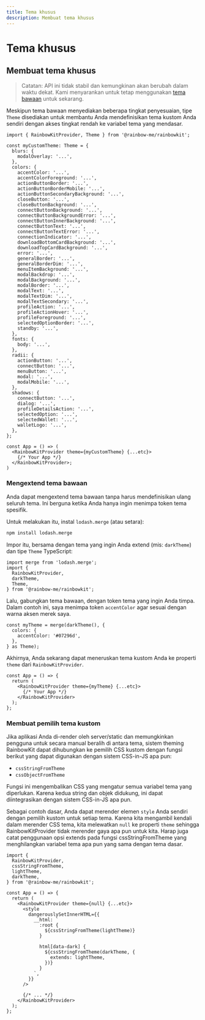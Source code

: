 ```yaml
---
title: Tema khusus
description: Membuat tema khusus
---
```


# Tema khusus

## Membuat tema khusus

> Catatan: API ini tidak stabil dan kemungkinan akan berubah
> dalam waktu dekat. Kami menyarankan untuk tetap menggunakan [tema bawaan](/docs/theming) untuk
> sekarang.

Meskipun tema bawaan menyediakan beberapa tingkat penyesuaian, tipe `Theme` disediakan untuk membantu Anda mendefinisikan tema kustom Anda sendiri dengan akses tingkat rendah ke variabel tema yang mendasar.

```tsx
import { RainbowKitProvider, Theme } from '@rainbow-me/rainbowkit';

const myCustomTheme: Theme = {
  blurs: {
    modalOverlay: '...',
  },
  colors: {
    accentColor: '...',
    accentColorForeground: '...',
    actionButtonBorder: '...',
    actionButtonBorderMobile: '...',
    actionButtonSecondaryBackground: '...',
    closeButton: '...',
    closeButtonBackground: '...',
    connectButtonBackground: '...',
    connectButtonBackgroundError: '...',
    connectButtonInnerBackground: '...',
    connectButtonText: '...',
    connectButtonTextError: '...',
    connectionIndicator: '...',
    downloadBottomCardBackground: '...',
    downloadTopCardBackground: '...',
    error: '...',
    generalBorder: '...',
    generalBorderDim: '...',
    menuItemBackground: '...',
    modalBackdrop: '...',
    modalBackground: '...',
    modalBorder: '...',
    modalText: '...',
    modalTextDim: '...',
    modalTextSecondary: '...',
    profileAction: '...',
    profileActionHover: '...',
    profileForeground: '...',
    selectedOptionBorder: '...',
    standby: '...',
  },
  fonts: {
    body: '...',
  },
  radii: {
    actionButton: '...',
    connectButton: '...',
    menuButton: '...',
    modal: '...',
    modalMobile: '...',
  },
  shadows: {
    connectButton: '...',
    dialog: '...',
    profileDetailsAction: '...',
    selectedOption: '...',
    selectedWallet: '...',
    walletLogo: '...',
  },
};

const App = () => (
  <RainbowKitProvider theme={myCustomTheme} {...etc}>
    {/* Your App */}
  </RainbowKitProvider>;
)
```

### Mengextend tema bawaan

Anda dapat mengextend tema bawaan tanpa harus mendefinisikan ulang seluruh tema. Ini berguna ketika Anda hanya ingin menimpa token tema spesifik.

Untuk melakukan itu, instal `lodash.merge` (atau setara):

```bash
npm install lodash.merge
```

Impor itu, bersama dengan tema yang ingin Anda extend (mis: `darkTheme`) dan tipe `Theme` TypeScript:

```tsx
import merge from 'lodash.merge';
import {
  RainbowKitProvider,
  darkTheme,
  Theme,
} from '@rainbow-me/rainbowkit';
```

Lalu, gabungkan tema bawaan, dengan token tema yang ingin Anda timpa. Dalam contoh ini, saya menimpa token `accentColor` agar sesuai dengan warna aksen merek saya.

```tsx
const myTheme = merge(darkTheme(), {
  colors: {
    accentColor: '#07296d',
  },
} as Theme);
```

Akhirnya, Anda sekarang dapat meneruskan tema kustom Anda ke properti `theme` dari `RainbowKitProvider`.

```tsx
const App = () => {
  return (
    <RainbowKitProvider theme={myTheme} {...etc}>
      {/* Your App */}
    </RainbowKitProvider>
  );
};
```

### Membuat pemilih tema kustom

Jika aplikasi Anda di-render oleh server/static dan memungkinkan pengguna untuk secara manual beralih di antara tema, sistem theming RainbowKit dapat dihubungkan ke pemilih CSS kustom dengan fungsi berikut yang dapat digunakan dengan sistem CSS-in-JS apa pun:

- `cssStringFromTheme`
- `cssObjectFromTheme`

Fungsi ini mengembalikan CSS yang mengatur semua variabel tema yang diperlukan. Karena kedua string dan objek didukung, ini dapat diintegrasikan dengan sistem CSS-in-JS apa pun.

Sebagai contoh dasar, Anda dapat merender elemen `style` Anda sendiri dengan pemilih kustom untuk setiap tema. Karena kita mengambil kendali dalam merender CSS tema, kita melewatkan `null` ke properti `theme` sehingga RainbowKitProvider tidak merender gaya apa pun untuk kita. Harap juga catat penggunaan opsi extends pada fungsi cssStringFromTheme yang menghilangkan variabel tema apa pun yang sama dengan tema dasar.

```tsx
import {
  RainbowKitProvider,
  cssStringFromTheme,
  lightTheme,
  darkTheme,
} from '@rainbow-me/rainbowkit';

const App = () => {
  return (
    <RainbowKitProvider theme={null} {...etc}>
      <style
        dangerouslySetInnerHTML={{
          __html: `
            :root {
              ${cssStringFromTheme(lightTheme)}
            }

            html[data-dark] {
              ${cssStringFromTheme(darkTheme, {
                extends: lightTheme,
              })}
            }
          `,
        }}
      />

      {/* ... */}
    </RainbowKitProvider>
  );
};
```
